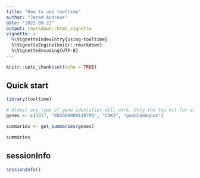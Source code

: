 ```yaml
---
title: "How to use tooltime"
author: "Jared Andrews"
date: "2022-09-22"
output: rmarkdown::html_vignette
vignette: >
  %\VignetteIndexEntry{using-tooltime}
  %\VignetteEngine{knitr::rmarkdown}
  %\VignetteEncoding{UTF-8}
---
```


```r
knitr::opts_chunk$set(echo = TRUE)
```

## Quick start

```r
library(tooltime)

# Almost any type of gene identifier will work. Only the top hit for each query will be returned.
genes <- c(1017, "ENSG00000148795", "CDK2", "goobledegook")

summaries <- get_summaries(genes)

summaries
```

## sessionInfo

```r
sessionInfo()
```


